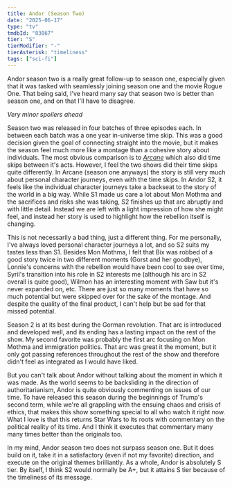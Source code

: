 ```yaml
---
title: Andor (Season Two)
date: "2025-06-17"
type: "tv"
tmdbId: "83867"
tier: "S"
tierModifier: "-"
tierAsterisk: "timeliness"
tags: ["sci-fi"]
---
```


Andor season two is a really great follow-up to season one, especially given that it was tasked with seamlessly joining season one and the movie Rogue One. That being said, I've heard many say that season two is better than season one, and on that I'll have to disagree.

_Very minor spoilers ahead_

Season two was released in four batches of three episodes each. In between each batch was a one year in-universe time skip. This was a good decision given the goal of connecting straight into the movie, but it makes the season feel much more like a montage than a cohesive story about individuals. The most obvious comparison is to [_Arcane_](arcane) which also did time skips between it's acts. However, I feel the two shows did their time skips quite differently. In Arcane (season one anyways) the story is still very much about personal character journeys, even with the time skips. In Andor S2, it feels like the individual character journeys take a backseat to the story of the world in a big way. While S1 made us care a lot about Mon Mothma and the sacrifices and risks she was taking, S2 finishes up that arc abruptly and with little detail. Instead we are left with a light impression of how she might feel, and instead her story is used to highlight how the rebellion itself is changing.

This is not necessarily a bad thing, just a different thing. For me personally, I've always loved personal character journeys a lot, and so S2 suits my tastes less than S1. Besides Mon Mothma, I felt that Bix was robbed of a good story twice in two different moments (Gorst and her goodbye), Lonnie's concerns with the rebellion would have been cool to see over time, Syril's transition into his role in S2 interests me (although his arc in S2 overall is quite good), Wilmon has an interesting moment with Saw but it's never expanded on, etc. There are just so many moments that have so much potential but were skipped over for the sake of the montage. And despite the quality of the final product, I can't help but be sad for that missed potential.

Season 2 is at its best during the Gorman revolution. That arc is introduced and developed well, and its ending has a lasting impact on the rest of the show. My second favorite was probably the first arc focusing on Mon Mothma and immigration politics. That arc was great it the moment, but it only got passing references throughout the rest of the show and therefore didn't feel as integrated as I would have liked.

But you can't talk about Andor without talking about the moment in which it was made. As the world seems to be backsliding in the direction of authoritarianism, Andor is quite obviously commenting on issues of our time. To have released this season during the beginnings of Trump's second term, while we're all grappling with the ensuing chaos and crisis of ethics, that makes this show something special to all who watch it right now. What I love is that this returns Star Wars to its roots with commentary on the political reality of its time. And I think it executes that commentary many many times better than the originals too.

In my mind, Andor season two does not surpass season one. But it does build on it, take it in a satisfactory (even if not my favorite) direction, and execute on the original themes brilliantly. As a whole, Andor is absolutely S tier. By itself, I think S2 would normally be A+, but it attains S tier because of the timeliness of its message.
